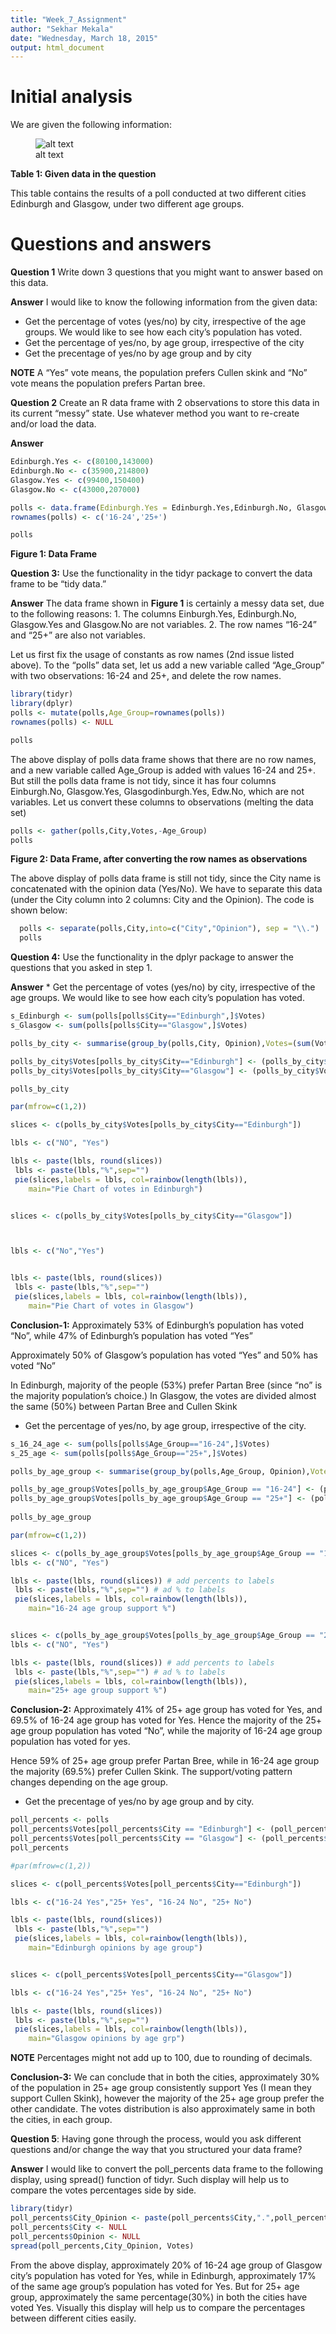 ```yaml
---
title: "Week_7_Assignment"
author: "Sekhar Mekala"
date: "Wednesday, March 18, 2015"
output: html_document
---
```


# Initial analysis
We are given the following information:

![alt text](C:\Users\Sekhar\Pictures\Question.png)

**Table 1: Given data in the question**

This table contains the results of a poll conducted at two different cities Edinburgh and Glasgow, under two different age groups. 


# Questions and answers

**Question 1**
Write down 3 questions that you might want to answer based on this data.

**Answer**
I would like to know the following information from the given data:

* Get the percentage of votes (yes/no) by city, irrespective of the age groups. We would like to see how each city's population has voted.
* Get the percentage of yes/no, by age group, irrespective of the city
* Get the precentage of yes/no by age group and by city

**NOTE** A "Yes" vote means, the population prefers Cullen skink and "No" vote means the population prefers Partan bree.

**Question 2**
Create an R data frame with 2 observations to store this data in its current "messy" state. Use whatever method you want to re-create and/or load the data.

**Answer**
```r
Edinburgh.Yes <- c(80100,143000)
Edinburgh.No <- c(35900,214800)
Glasgow.Yes <- c(99400,150400)
Glasgow.No <- c(43000,207000)

polls <- data.frame(Edinburgh.Yes = Edinburgh.Yes,Edinburgh.No, Glasgow.Yes, Glasgow.No)
rownames(polls) <- c('16-24','25+')

polls
```
**Figure 1: Data Frame**

**Question 3:**
Use the functionality in the tidyr package to convert the data frame to be "tidy data."

**Answer**
The data frame shown in **Figure 1** is certainly a messy data set, due to the following reasons:
1. The columns Einburgh.Yes, Edinburgh.No, Glasgow.Yes and Glasgow.No are not variables.
2. The row names "16-24" and "25+" are also not variables.

Let us first fix the usage of constants as row names (2nd issue listed above). 
To the "polls" data set, let us add a new variable called "Age_Group" with two observations: 16-24 and 25+, and delete the row names.

```r
library(tidyr)
library(dplyr)
polls <- mutate(polls,Age_Group=rownames(polls))
rownames(polls) <- NULL

polls
```
The above display of polls data frame shows that there are no row names, and a new variable called Age_Group is added with values 16-24 and 25+. But still the polls data frame is not tidy, since it has four columns Einburgh.No, Glasgow.Yes, Glasgodinburgh.Yes, Edw.No, which are not variables. Let us convert these columns to observations (melting the data set)

```r
polls <- gather(polls,City,Votes,-Age_Group)
polls
```
**Figure 2: Data Frame, after converting the row names as observations**


The above display of polls data frame is still not tidy, since the City name is concatenated with the opinion data (Yes/No). We have to separate this data (under the City column into 2 columns: City and the Opinion). The code is shown below:

```r
  polls <- separate(polls,City,into=c("City","Opinion"), sep = "\\.")
  polls
```

**Question 4:** Use the functionality in the dplyr package to answer the questions that you asked in step 1.

**Answer**
* Get the percentage of votes (yes/no) by city, irrespective of the age groups. We would like to see how each city's population has voted.

```r
s_Edinburgh <- sum(polls[polls$City=="Edinburgh",]$Votes)
s_Glasgow <- sum(polls[polls$City=="Glasgow",]$Votes)

polls_by_city <- summarise(group_by(polls,City, Opinion),Votes=(sum(Votes)))

polls_by_city$Votes[polls_by_city$City=="Edinburgh"] <- (polls_by_city$Votes[polls_by_city$City=="Edinburgh"] / s_Edinburgh)*100
polls_by_city$Votes[polls_by_city$City=="Glasgow"] <- (polls_by_city$Votes[polls_by_city$City=="Glasgow"] / s_Glasgow)*100

polls_by_city

par(mfrow=c(1,2))

slices <- c(polls_by_city$Votes[polls_by_city$City=="Edinburgh"]) 

lbls <- c("NO", "Yes")

lbls <- paste(lbls, round(slices)) 
 lbls <- paste(lbls,"%",sep="")  
 pie(slices,labels = lbls, col=rainbow(length(lbls)),
    main="Pie Chart of votes in Edinburgh") 


slices <- c(polls_by_city$Votes[polls_by_city$City=="Glasgow"]) 



lbls <- c("No","Yes")


lbls <- paste(lbls, round(slices)) 
 lbls <- paste(lbls,"%",sep="")  
 pie(slices,labels = lbls, col=rainbow(length(lbls)),
    main="Pie Chart of votes in Glasgow") 
```

**Conclusion-1:** Approximately 53% of Edinburgh's population has voted "No", while 47% of Edinburgh's population has voted "Yes"

Approximately 50% of Glasgow's population has voted "Yes" and 50% has voted "No"

In Edinburgh, majority of the people (53%) prefer Partan Bree (since "no" is the majority population's choice.)
In Glasgow, the votes are divided almost the same (50%) between Partan Bree and Cullen Skink

* Get the percentage of yes/no, by age group, irrespective of the city.
```r

s_16_24_age <- sum(polls[polls$Age_Group=="16-24",]$Votes)
s_25_age <- sum(polls[polls$Age_Group=="25+",]$Votes)

polls_by_age_group <- summarise(group_by(polls,Age_Group, Opinion),Votes=(sum(Votes)))

polls_by_age_group$Votes[polls_by_age_group$Age_Group == "16-24"] <- (polls_by_age_group$Votes[polls_by_age_group$Age_Group == "16-24"] / s_16_24_age)*100
polls_by_age_group$Votes[polls_by_age_group$Age_Group == "25+"] <- (polls_by_age_group$Votes[polls_by_age_group$Age_Group == "25+"] / s_25_age)*100
  
polls_by_age_group

par(mfrow=c(1,2))

slices <- c(polls_by_age_group$Votes[polls_by_age_group$Age_Group == "16-24"])
lbls <- c("NO", "Yes")

lbls <- paste(lbls, round(slices)) # add percents to labels 
 lbls <- paste(lbls,"%",sep="") # ad % to labels 
 pie(slices,labels = lbls, col=rainbow(length(lbls)),
    main="16-24 age group support %") 


slices <- c(polls_by_age_group$Votes[polls_by_age_group$Age_Group == "25+"])
lbls <- c("NO", "Yes")

lbls <- paste(lbls, round(slices)) # add percents to labels 
 lbls <- paste(lbls,"%",sep="") # ad % to labels 
 pie(slices,labels = lbls, col=rainbow(length(lbls)),
    main="25+ age group support %") 


```


**Conclusion-2:** Approximately 41% of 25+ age group has voted for Yes, and 69.5% of 16-24 age group has voted for Yes. Hence the majority of the 25+ age group population has voted "No", while the majority of 16-24 age group population has voted for yes.

Hence 59% of 25+ age group prefer Partan Bree, while in 16-24 age group the majority (69.5%) prefer Cullen Skink. The support/voting pattern changes depending on the age group.

* Get the precentage of yes/no by age group and by city.
```r
poll_percents <- polls
poll_percents$Votes[poll_percents$City == "Edinburgh"] <- (poll_percents$Votes[poll_percents$City == "Edinburgh"] / s_Edinburgh) * 100
poll_percents$Votes[poll_percents$City == "Glasgow"] <- (poll_percents$Votes[poll_percents$City == "Glasgow"] / s_Glasgow) * 100
poll_percents
```
```r
#par(mfrow=c(1,2))

slices <- c(poll_percents$Votes[poll_percents$City=="Edinburgh"]) 

lbls <- c("16-24 Yes","25+ Yes", "16-24 No", "25+ No")

lbls <- paste(lbls, round(slices)) 
 lbls <- paste(lbls,"%",sep="")  
 pie(slices,labels = lbls, col=rainbow(length(lbls)),
    main="Edinburgh opinions by age group") 


slices <- c(poll_percents$Votes[poll_percents$City=="Glasgow"]) 

lbls <- c("16-24 Yes","25+ Yes", "16-24 No", "25+ No")

lbls <- paste(lbls, round(slices)) 
 lbls <- paste(lbls,"%",sep="")  
 pie(slices,labels = lbls, col=rainbow(length(lbls)),
    main="Glasgow opinions by age grp") 

```


**NOTE** Percentages might not add up to 100, due to rounding of decimals.

**Conclusion-3:** We can conclude that in both the cities, approximately 30% of the population in 25+ age group consistently support Yes (I mean they support Cullen Skink), however the majority of the 25+ age group prefer the other candidate. The votes distribution is also approximately same in both the cities, in each group.   

**Question 5**: Having gone through the process, would you ask different questions and/or change the way that you structured your data frame?

**Answer**
I would like to convert the poll_percents data frame to the following display, using spread() function of tidyr. Such display will help us to compare the votes percentages side by side.

```r
library(tidyr)
poll_percents$City_Opinion <- paste(poll_percents$City,".",poll_percents$Opinion,sep="")
poll_percents$City <- NULL
poll_percents$Opinion <- NULL
spread(poll_percents,City_Opinion, Votes)
```

From the above display, approximately 20% of 16-24 age group of Glasgow city's population has voted for Yes, while in Edinburgh, approximately 17% of the same age group's population has voted for Yes. But for 25+ age group, approximately the same percentage(30%) in both the cities have voted Yes. Visually this display will help us to compare the percentages between different cities easily.